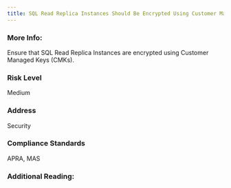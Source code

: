 ```yaml
---
title: SQL Read Replica Instances Should Be Encrypted Using Customer Managed Keys (CMKs)
---
```


### More Info:

Ensure that SQL Read Replica Instances are encrypted using Customer Managed Keys (CMKs).

### Risk Level

Medium

### Address

Security

### Compliance Standards

APRA, MAS

### Additional Reading:
